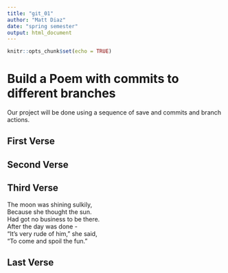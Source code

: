 ```yaml
---
title: "git_01"
author: "Matt Diaz"
date: "spring semester"
output: html_document
---
```


```r
knitr::opts_chunk$set(echo = TRUE)
```
# Build a Poem with commits to different branches
Our project will be done using a sequence of save and commits and branch actions.
<!-- Do not modify or change any text in "!--" bracketed areas such as this --- these are instructions to
you, if you change any of this the git program will notice it and compromise your git merging strategy !-->

## First Verse 
<!--Put the first five lines of a poem by Lewis Carrol in this section!-->

## Second Verse
<!--Put the first five lines of a poem by Robert Frost here!-->

## Third Verse
<!--Put the first two verses of The Walrus and the Carpenter here!-->

The moon was shining sulkily,    
Because she thought the sun.   
Had got no business to be there.     
After the day was done -    
"It's very rude of him," she said,    
"To come and spoil the fun." 

## Last Verse
<!--Put a short poem you created using chatGPT of 20 to 30 lines,here!-->
